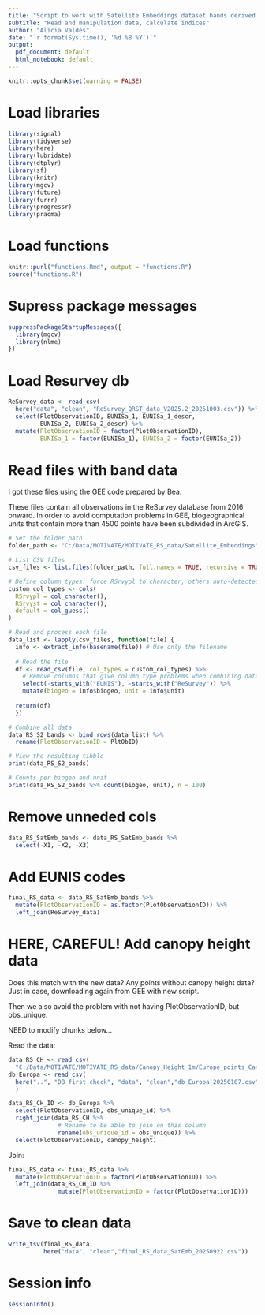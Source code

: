 ```yaml
---
title: "Script to work with Satellite Embeddings dataset bands derived from GEE"
subtitle: "Read and manipulation data, calculate indices"
author: "Alicia Valdés"
date: "`r format(Sys.time(), '%d %B %Y')`"
output:
  pdf_document: default
  html_notebook: default
---
```


```r
knitr::opts_chunk$set(warning = FALSE)
```

# Load libraries

```r
library(signal)
library(tidyverse)
library(here)
library(lubridate)
library(dtplyr)
library(sf)
library(knitr)
library(mgcv)
library(future)
library(furrr)
library(progressr)
library(pracma)
```

# Load functions

```r
knitr::purl("functions.Rmd", output = "functions.R")
source("functions.R")
```


# Supress package messages

```r
suppressPackageStartupMessages({
  library(mgcv)
  library(nlme)
})
```

# Load Resurvey db

```r
ReSurvey_data <- read_csv(
  here("data", "clean", "ReSurvey_QRST_data_V2025.2_20251003.csv")) %>%
  select(PlotObservationID, EUNISa_1, EUNISa_1_descr,
         EUNISa_2, EUNISa_2_descr) %>%
  mutate(PlotObservationID = factor(PlotObservationID),
         EUNISa_1 = factor(EUNISa_1), EUNISa_2 = factor(EUNISa_2))
```

# Read files with band data

I got these files using the GEE code prepared by Bea.

These files contain all observations in the ReSurvey database from 2016 onward. In order to avoid computation problems in GEE, biogeographical units that contain more than 4500 points have been subdivided in ArcGIS.

```r
# Set the folder path
folder_path <- "C:/Data/MOTIVATE/MOTIVATE_RS_data/Satellite_Embeddings"

# List CSV files
csv_files <- list.files(folder_path, full.names = TRUE, recursive = TRUE)

# Define column types: force RSrvypl to character, others auto-detected
custom_col_types <- cols(
  RSrvypl = col_character(),
  RSrvyst = col_character(),
  default = col_guess()
)

# Read and process each file
data_list <- lapply(csv_files, function(file) {
  info <- extract_info(basename(file)) # Use only the filename
  
  # Read the file
  df <- read_csv(file, col_types = custom_col_types) %>%
    # Remove columns that give column type problems when combining data
    select(-starts_with("EUNIS"), -starts_with("ReSurvey")) %>%
    mutate(biogeo = info$biogeo, unit = info$unit)
  
  return(df)
  })

# Combine all data
data_RS_S2_bands <- bind_rows(data_list) %>%
  rename(PlotObservationID = PltObID)

# View the resulting tibble
print(data_RS_S2_bands)

# Counts per biogeo and unit
print(data_RS_S2_bands %>% count(biogeo, unit), n = 100)
```

# Remove unneded cols

```r
data_RS_SatEmb_bands <- data_RS_SatEmb_bands %>%
  select(-X1, -X2, -X3)
```

# Add EUNIS codes

```r
final_RS_data <- data_RS_SatEmb_bands %>% 
  mutate(PlotObservationID = as.factor(PlotObservationID)) %>%
  left_join(ReSurvey_data)
```

# HERE, CAREFUL! Add canopy height data

Does this match with the new data? Any points without canopy height data?
Just in case, downloading again from GEE with new script.

Then we also avoid the problem with not having PlotObservationID, but obs_unique.

NEED to modify chunks below...

Read the data:

```r
data_RS_CH <- read_csv(
  "C:/Data/MOTIVATE/MOTIVATE_RS_data/Canopy_Height_1m/Europe_points_CanopyHeight_1m.csv")
db_Europa <- read_csv(
  here("..", "DB_first_check", "data", "clean","db_Europa_20250107.csv")
  )
```

```r
data_RS_CH_ID <- db_Europa %>%
  select(PlotObservationID, obs_unique_id) %>%
  right_join(data_RS_CH %>%
              # Rename to be able to join on this column
              rename(obs_unique_id = obs_unique)) %>%
  select(PlotObservationID, canopy_height)
```

Join:

```r
final_RS_data <- final_RS_data %>%
  mutate(PlotObservationID = factor(PlotObservationID)) %>%
  left_join(data_RS_CH_ID %>%
              mutate(PlotObservationID = factor(PlotObservationID)))
```

# Save to clean data

```r
write_tsv(final_RS_data,
          here("data", "clean","final_RS_data_SatEmb_20250922.csv"))
```

# Session info

```r
sessionInfo()
```
